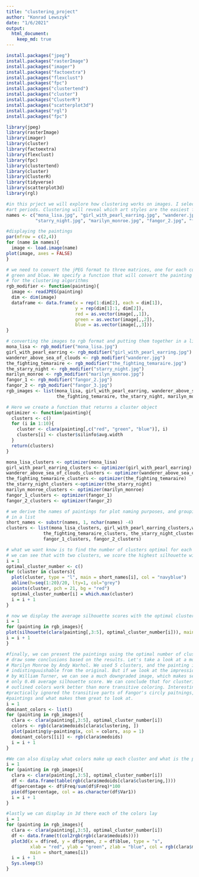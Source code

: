 ---
title: "clustering_project"
author: "Konrad Lewszyk"
date: "1/6/2021"
output: 
  html_document:
    keep_md: true
---

```{r}
install.packages("jpeg")
install.packages("rasterImage")
install.packages("imager")
install.packages("factoextra")
install.packages("flexclust")
install.packages("fpc")
install.packages("clustertend")
install.packages("cluster")
install.packages("ClusterR")
install.packages("scatterplot3d")
install.packages("rgl")
install.packages("fpc")

```


```{r}
library(jpeg)
library(rasterImage)
library(imager)
library(cluster)
library(factoextra)
library(flexclust)
library(fpc)
library(clustertend)
library(cluster)
library(ClusterR)
library(tidyverse)
library(scatterplot3d)
library(rgl)
```

```{r}
#in this prject we will explore how clustering works on images. I selected paintings representative of 
#art periods. Clustering will reveal which art styles are the easiest for the computer to analyze
names <- c("mona_lisa.jpg", "girl_with_pearl_earring.jpg", "wanderer.jpg", "the_fighting_temaraire.jpg",
           "starry_night.jpg", "marilyn_monroe.jpg", "fangor_2.jpg", "fangor_3.jpg")

```


```{r}
#displaying the paintings
par(mfrow = c(2,4))
for (name in names){
  image <- load.image(name)
plot(image, axes = FALSE)
}
```

```{r}
# we need to convert the jPEG format to three matrices, one for each color of pixel display - red, 
# green and blue. We specify a function that will convert the painting to the format appropriate
# for the clustering algorithms
rgb_modifier <- function(painting){
  image <- readJPEG(painting)
  dim <- dim(image)
  dataframe <- data.frame(x = rep(1:dim[2], each = dim[1]),
                          y = rep(dim[1]:1, dim[2]),
                          red = as.vector(image[,,1]),
                          green = as.vector(image[,,2]),
                          blue = as.vector(image[,,3]))
}
```


```{r}
# converting the images to rgb format and putting them together in a list
mona_lisa <- rgb_modifier("mona_lisa.jpg")
girl_with_pearl_earring <- rgb_modifier("girl_with_pearl_earring.jpg")
wanderer_above_sea_of_clouds <- rgb_modifier("wanderer.jpg")
the_fighting_temaraire <- rgb_modifier("the_fighting_temaraire.jpg")
the_starry_night <- rgb_modifier("starry_night.jpg")
marilyn_monroe <- rgb_modifier("marilyn_monroe.jpg")
fangor_1 <- rgb_modifier("fangor_2.jpg")
fangor_2 <- rgb_modifier("fangor_3.jpg")
rgb_images <- list(mona_lisa, girl_with_pearl_earring, wanderer_above_sea_of_clouds,
                   the_fighting_temaraire, the_starry_night, marilyn_monroe, fangor_1, fangor_2)
```


```{r}
# Here we create a function that returns a cluster object
optimizer <- function(painting){
  clusters <- c()
  for (i in 1:10){
    cluster <- clara(painting[,c("red", "green", "blue")], i)
    clusters[i] <- cluster$silinfo$avg.width
  }
  return(clusters)
}
```




```{r}
mona_lisa_clusters <- optimizer(mona_lisa)
girl_with_pearl_earring_clusters <- optimizer(girl_with_pearl_earring)
wanderer_above_sea_of_clouds_clusters <- optimizer(wanderer_above_sea_of_clouds)
the_fighting_temaraire_clusters <- optimizer(the_fighting_temaraire)
the_starry_night_clusters <-optimizer(the_starry_night)
marilyn_monroe_clusters <- optimizer(marilyn_monroe)
fangor_1_clusters <- optimizer(fangor_1)
fangor_2_clusters <- optimizer(fangor_2)
```

```{r}
# we derive the names of paintings for plot naming purposes, and grouping the cluster objects
# in a list
short_names <- substr(names, 1, nchar(names) -4)
clusters <- list(mona_lisa_clusters, girl_with_pearl_earring_clusters,wanderer_above_sea_of_clouds_clusters,
              the_fighting_temaraire_clusters, the_starry_night_clusters, marilyn_monroe_clusters,
              fangor_1_clusters, fangor_2_clusters)

```



```{r}
# what we want know is to find the number of clusters optimal for each painting. For example, for mona_lisa
# we can see that with two clusters, we score the highest silhouette width, so we go with 2
i = 1 
optimal_cluster_number <- c()
for (cluster in clusters){
  plot(cluster, type = "l", main = short_names[i], col = "navyblue")
  abline(h=seq(1:20)/20, lty=1, col="grey")
  points(cluster, pch = 21, bg = "red")
  optimal_cluster_number[i] = which.max(cluster)
  i = i + 1
}
```


```{r}
# now we display the average silhouette scores with the optimal cluster number for each painting
i = 1
for (painting in rgb_images){
plot(silhouette(clara(painting[,3:5], optimal_cluster_number[i])), main = short_names[i])
i = i + 1
}
```


```{r}
#finally, we can present the paintings using the optimal number of clusters, and we can quickly
# draw some conclusions based on the results. Let's take a look at a more modern era painting, 
# Marilyn Monroe by Andy Warhol. We used 5 clusters, and the painting is practically 
# indistinguuishable from the original. But if we look at the impressionistic Fighting Temaraire
# by William Turner, we can see a much downgraded image, which makes sense since the painting has 
# only 0.46 average silhouette score. We can conclude that for clustering, a well defined and clearly
# outlined colors work better than more transitive coloring. Interestingly, the algorithm has 
#practically ignored the transitive parts of Fangor's circly paitnings, which are the essence of the
#paintings and what makes them great to look at.
i = 1
dominant_colors <- list()
for (painting in rgb_images){
  clara <- clara(painting[,3:5], optimal_cluster_number[i])
  colors <- rgb(clara$medoids[clara$clustering, ])
  plot(painting$y~painting$x, col = colors, asp = 1)
  dominant_colors[[i]] <- rgb(clara$medoids)
  i = i + 1
}
```


```{r}
#We can also display what colors make up each cluster and what is the prevalence of each color 
i = 1
for (painting in rgb_images){
  clara <- clara(painting[,3:5], optimal_cluster_number[i])
  df <- data.frame(table(rgb(clara$medoids[clara$clustering,])))
  df$percentage <- df$Freq/sum(df$Freq)*100
  pie(df$percentage, col = as.character(df$Var1))
  i = i + 1
}
```

```{r}
#lastly we can display in 3d there each of the colors lay
i = 1
for (painting in rgb_images){
  clara <- clara(painting[,3:5], optimal_cluster_number[i])
  df <- data.frame(t(col2rgb(rgb(clara$medoids))))
  plot3d(x = df$red, y = df$green, z = df$blue, type = "s",
         xlab = "red", ylab = "green", zlab = "blue", col = rgb(clara$medoids),
         main = short_names[i])
  i = i + 1
  Sys.sleep(5)
}
```





















